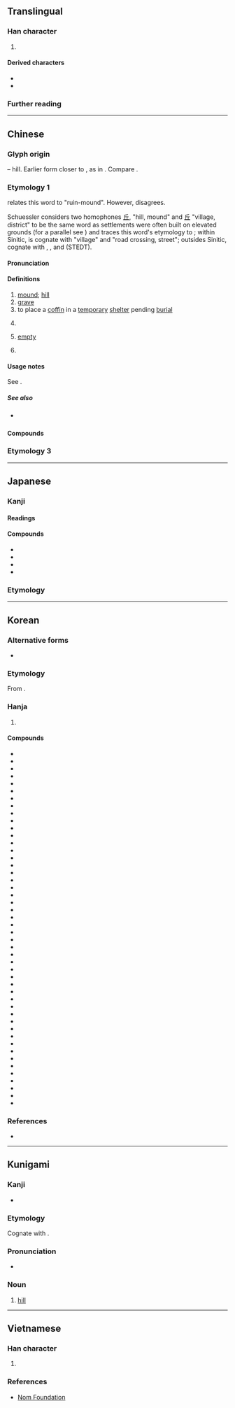 {{also|丠|坵|兵}}
{{character info}}
==Translingual==

===Han character===
{{Han char|rn=1|rad=一|as=04|sn=5|four=72101|canj=OM|ids=⿱斤一}}

# {{mul-shuowen radical-def|293}}

====Derived characters====
* {{l|mul|[[𠰋]], [[坵]], [[㚱]], [[岴]], [[拞]], [[㳋]], [[𬮾]], [[𪯫]], [[𪲀]], [[𣧭]], [[𥙂]], [[𪽽]], [[𥅔]], [[䂡]], [[𥿤]], [[𮎈]], [[蚯]], [[𡲌]], [[𧣜]], [[𧦺]], [[𧲰]], [[𧻁]], [[䟬]], [[𨈬]], [[𫒒]], [[𬰘]], [[𩚨]], [[駈]], [[𩨼]], [[𪖛]]}}
* {{l|mul|[[𪟘]], [[邱]], [[𣢥]], [[屔]], [[𫠴]], [[𮨆]], [[𣉠]], [[𫘶]], [[𩿨]], [[𠇯]], [[𡘄]], [[𡶦]], [[𢇹]], [[茊]], [[𤵢]], [[𠤢]], [[𡙅]], [[𥬨]], [[𧟬]], [[虗]], [[𩬡]], [[𦦛]], [[乒]], [[乓]], [[兵]], [[𠔊]], [[𡊣]], [[岳]], [[𠬿]], [[𨚬]]}}

===Further reading===
{{kangxi-ws|一部/四畫}}
{{Han ref|kx=0077.140|dkj=00033|dj=0156.020|hdz=10017.010|uh=4E18}}

----

==Chinese==

===Glyph origin===
{{Han etyl}}
{{liushu|i}} – hill. Earlier form closer to {{zh-l|*丠}}, as in {{och-l|虛}}. Compare {{zh-l|*山}}.

===Etymology 1===
{{zh-forms|alt=丠,𠀉,㐀,𡊣,坵,𠀌}}
{{zh-ref|Wang (1982)}} relates this word to {{zh-l|墟}} "ruin-mound". However, {{zh-ref|Schuessler (2007)}} disagrees.

Schuessler considers two homophones [[丘]], "hill, mound" and [[丘]] "village, district" to be the same word as settlements were often built on elevated grounds (for a parallel see {{zh-l|京}}) and traces this word's etymology to {{inh|zh|sit-pro|*r/g-wa||village}}; within Sinitic, {{och-l|丘}} is cognate with {{och-l|里}} "village" and {{och-l|街}} "road crossing, street"; outsides Sinitic, cognate with {{cog|lus|khua||village}}, {{cog|cnh|khûa||village, cosmos}}, and {{cog|my|ရွာ||village}} (STEDT).

====Pronunciation====
{{zh-pron
|m=qiū
|c=jau1
|h=pfs=hiû;gd=hiu1
|mb=kiú
|md=kiŭ
|mn=khu/khiu
|mn_note=khu - vernacular; khiu - literary
|mn-t=ku1/kiu1
|mn-t_note=ku1 - vernacular; kiu1 - literary
|w=1qieu
|mc=y
|oc=y
|cat=n,v,cls
}}

====Definitions====
{{head|zh|Han character}}

# [[mound]]; [[hill]]
# [[grave]]
# to place a [[coffin]] in a [[temporary]] [[shelter]] pending [[burial]]
# {{lb|zh|dialectal}} {{zh-classifier|[[field]]s|t=[[plot]]}}
# {{zh-obsolete}} [[empty]]
# {{surname|zh}}
#: {{zh-x|丘 成 桐|{{w|Shing-Tung Yau|Shing-Tung '''Yau'''}}|C}}

====Usage notes====
See {{zh-l|邱}}.

=====See also=====
* {{sense|hills}} {{zh-l|山}}

====Compounds====
{{zh-der|丘疹|九丘|丘山|五比丘|宛丘|丘井|丘壑|丘木|丘八|如丘而止|丘腦|介丘|八索九丘|丘隴|丘中有麻|恩重丘山|寢丘之志|丘嫂|土丘|員丘山|一丘之貉|丘壟|宗廟丘墟|丘陵|巴丘|島狀丘陵|一丘一壑|圜丘|丘墳|丹丘|丘園|太丘道廣|丘墟|下視丘|左丘|丘墓|恥丘|山丘|放情丘壑|狐死首丘|沙丘|泌丘|炎丘|比丘尼|視丘|旄丘|砂丘|皮諾丘|畝丘|狐丘之誡|梧丘之魂|皖南丘陵|比丘|松丘|曹丘|糟丘|胸有丘壑|華屋丘墟|虎丘|融丘|膠東丘陵|麥丘老人|黎丘丈人|零落山丘|首丘夙願|首丘之情|首丘之思|首丘之念|首丘|陵丘|鼻丘|首丘之望|華屋山丘|赫丘利斯|丘林|資丘|溪丘灣|丘堡|商丘|青丘}}

===Etymology 3===
{{zh-see|兵|v}}

----

==Japanese==

===Kanji===
{{ja-kanji|grade=c|rs=一04}}

====Readings====
{{ja-readings
|goon=く
|kanon=きゅう<きう
|kun=おか-
}}

====Compounds====
* {{ja-r|丘上|きゅうじょう}}
* {{ja-r|丘疹|きゅうしん}}
* {{ja-r|丘%辺|おか%べ}}
* {{ja-r|丘陵|きゅうりょう}}

===Etymology===
{{ja-kanjitab|おか|yomi=k}}
{{ja-see|おか}}

----

==Korean==

===Alternative forms===
* {{alter|ko|㐀}}

===Etymology===
From {{der|ko|ltc|sort=구|-}} {{ltc-l|丘}}. {{hanja-hunmong|구|kwu|地理#상03B}}

===Hanja===
{{ko-hanja-search}}
{{ko-hanja|언덕|구}}

# {{hanja form of|구|[[small]] [[hill]]}}

====Compounds====
{{der-top3|Compounds}}
* {{ko-l|구강|丘岡}}
* {{ko-l|구롱|丘壟}}
* {{ko-l|구릉|丘陵}}
* {{ko-l|구목|丘木}}
* {{ko-l|구묘|丘墓}}
* {{ko-l|구민|丘民}}
* {{ko-l|구부|丘阜}}
* {{ko-l|구분|丘墳}}
* {{ko-l|구사|丘史}}
* {{ko-l|구산|丘山}}
* {{ko-l|구수|丘嫂}}
* {{ko-l|구수|丘首}}
* {{ko-l|구언|丘言}}
* {{ko-l|구우|丘隅}}
* {{ko-l|구원|丘園}}
* {{ko-l|구정|丘亭}}
* {{ko-l|구진|丘疹}}
* {{ko-l|구질|丘垤}}
* {{ko-l|구총|丘冢}}
* {{ko-l|구판|丘坂}}
* {{ko-l|구학|丘壑}}
* {{ko-l|구허|丘墟}}
* {{ko-l|고구|古丘}}
* {{ko-l|고구|故丘}}
* {{ko-l|고구|高丘}}
* {{ko-l|^공구|孔丘}}
* {{ko-l|능구|陵丘}}
* {{ko-l|단구|丹丘}}
* {{ko-l|비구|比丘}}
* {{ko-l|사구|沙丘}}
* {{ko-l|상구|上丘}}
* {{ko-l|소구|小丘}}
* {{ko-l|아구|阿丘}}
* {{ko-l|[[연구]]/[[련구]]|連丘}}
* {{ko-l|원구|[[圜丘]]/[[圓丘]]}}
* {{ko-l|[[이구]]/[[니구]]|泥丘}}
* {{ko-l|잔구|殘丘}}
* {{ko-l|잠구|潛丘}}
* {{ko-l|청구|靑丘}}
* {{ko-l|치구|恥丘}}
* {{ko-l|파구|波丘}}
* {{ko-l|하구|下丘}}
* {{ko-l|해구|海丘}}
* {{ko-l|화구|火丘}}
* {{ko-l|비구니|比丘尼}}
* {{ko-l|수정구|受精丘}}
* {{ko-l|구리지언|丘里之言}}
* {{ko-l|일구지학|一丘之貉}}
{{der-bottom}}

===References===
* {{R:hanjadoc|20}}

----

==Kunigami==

===Kanji===
{{head|xug|kanji}}

* {{ja-readings|kun=[[ふぁーい]] (faai)}}

===Etymology===
Cognate with {{cog|ja|丘|tr=おか, oka}}.

===Pronunciation===
* {{IPA|xug|/ɸaːi/|sort=ふぁあい}}

===Noun===
{{head|xug|noun|hiragana|ふぁーい|romaji|fāi|sort=ふぁあい}}

# [[hill]]

{{c|xug|Landforms|sort=ふぁあい}}

----

==Vietnamese==

===Han character===
{{vi-readings|hanviet=khiêu,khâu,khưu|nom=khâu,kheo,khưu|rs=一04}}

# {{rfdef|vi|sort=一04}}

===References===
* [http://nomfoundation.org/common/nom_details.php?codepoint=4e18 Nom Foundation]